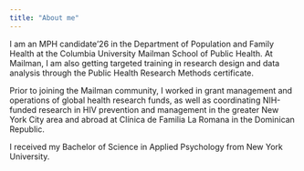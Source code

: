```yaml
---
title: "About me"
---
```


I am an MPH candidate'26 in the Department of Population and Family Health at the Columbia University Mailman School of Public Health. At Mailman, I am also getting targeted training in research design and data analysis through the Public Health Research Methods certificate. 

Prior to joining the Mailman community, I worked in grant management and operations of global health research funds, as well as coordinating NIH-funded research in HIV prevention and management in the greater New York City area and abroad at Clínica de Familia La Romana in the Dominican Republic. 

I received my Bachelor of Science in Applied Psychology from New York University. 